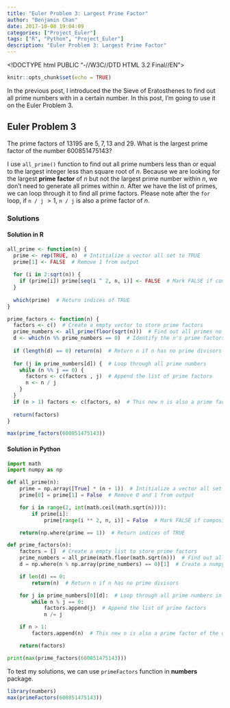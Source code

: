 ```yaml
---
title: "Euler Problem 3: Largest Prime Factor"
author: "Benjamin Chan"
date: 2017-10-08 19:04:09
categories: ["Project_Euler"]
tags: ["R", "Python", "Project_Euler"]
description: "Euler Problem 3: Largest Prime Factor"
---
```


<!DOCTYPE html PUBLIC "-//W3C//DTD HTML 3.2 Final//EN">
<html>
<head>
<title>Mathedemo</title>
<script type="text/x-mathjax-config">
  MathJax.Hub.Config({tex2jax: {inlineMath: [['$','$'], ['\\(','\\)']]}});
</script>
<script type="text/javascript" async
  src="https://cdnjs.cloudflare.com/ajax/libs/mathjax/2.7.2/MathJax.js?config=TeX-MML-AM_CHTML">
</script>
</head>

```r
knitr::opts_chunk$set(echo = TRUE)
```

In the previous post, I introduced the the Sieve of Eratosthenes to find out all prime numbers with in a certain number. In this post, I'm going to use it on the Euler Problem 3.

## Euler Problem 3

The prime factors of $13195$ are $5, 7, 13$ and $29$. What is the largest prime factor of the number $600851475143$?

I use `all_prime()` function to find out all prime numbers less than or equal to the largest integer less than square root of $n$. Because we are looking for the largest **prime factor** of $n$ but not the largest prime number within $n$, we don't need to generate all primes within $n$. After we have the list of primes, we can loop through it to find all prime factors. Please note after the `for` loop, if `n / j` $> 1$, `n / j` is also a prime factor of $n$.

### Solutions

#### Solution in R
```r
all_prime <- function(n) {
  prime <- rep(TRUE, n)  # Intitialize a vector all set to TRUE
  prime[1] <- FALSE  # Remove 1 from output
  
  for (i in 2:sqrt(n)) {
    if (prime[i]) prime[seq(i ^ 2, n, i)] <- FALSE  # Mark FALSE if composite index.
  }
  
  which(prime)  # Return indices of TRUE
}

prime_factors <- function(n) {
  factors <- c()  # Create a empty vector to store prime factors
  prime_numbers <- all_prime(floor(sqrt(n)))  # Find out all primes no greater than square root of n
  d <- which(n %% prime_numbers == 0)  # Identify the n's prime factors
  
  if (length(d) == 0) return(n)  # Return n if n has no prime divisors
  
  for (j in prime_numbers[d]) {  # Loop through all prime numbers
    while (n %% j == 0) {
      factors <- c(factors , j)  # Append the list of prime factors
      n <- n / j
    }
  }
  if (n > 1) factors <- c(factors, n)  # This new n is also a prime factor of the original n
  
  return(factors)
}

max(prime_factors(600851475143))
```

#### Solution in Python
```python
import math
import numpy as np

def all_prime(n):
    prime = np.array([True] * (n + 1))  # Intitialize a vector all set to TRUE
    prime[0] = prime[1] = False  # Remove 0 and 1 from output

    for i in range(2, int(math.ceil(math.sqrt(n)))):
        if prime[i]:
            prime[range(i ** 2, n, i)] = False  # Mark FALSE if composite index.

    return(np.where(prime == 1))  # Return indices of TRUE

def prime_factors(n):
    factors = []  # Create a empty list to store prime factors
    prime_numbers = all_prime(math.floor(math.sqrt(n)))  # Find out all primes no greater than square root of n
    d = np.where(n % np.array(prime_numbers) == 0)[1]  # Create a numpy.ndarray to identify the n's prime factors

    if len(d) == 0:
        return(n)  # Return n if n has no prime divisors

    for j in prime_numbers[0][d]:  # Loop through all prime numbers in a numpy.ndarray
        while n % j == 0:
            factors.append(j)  # Append the list of prime factors
            n /= j

    if n > 1:
        factors.append(n)  # This new n is also a prime factor of the original n

    return(factors)

print(max(prime_factors(600851475143)))
```

To test my solutions, we can use `primeFactors` function in **numbers** package.
```r
library(numbers)
max(primeFactors(600851475143))
```